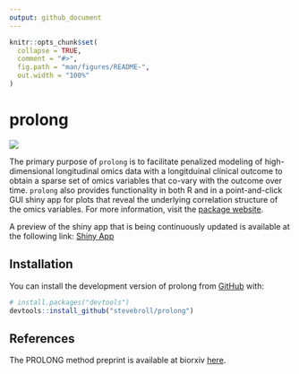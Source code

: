 ```yaml
---
output: github_document
---
```


<!-- README.md is generated from README.Rmd. Please edit that file -->

```r
knitr::opts_chunk$set(
  collapse = TRUE,
  comment = "#>",
  fig.path = "man/figures/README-",
  out.width = "100%"
)
```


# prolong 

<a href="https://stevebroll.github.io/prolong/"><img src="man/figures/logo.png" /> </a>

<!-- badges: start -->
<!-- badges: end -->

The primary purpose of `prolong` is to facilitate penalized modeling of high-dimensional longitudinal omics data with a longitduinal clinical outcome to obtain a sparse set of omics variables that co-vary with the outcome over time. `prolong` also provides functionality in both R and in a point-and-click GUI shiny app for plots that reveal the underlying correlation structure of the omics variables. For more information, visit the [package website](https://stevebroll.github.io/prolong/).



A preview of the shiny app that is being continuously updated is available at the following link:
[Shiny App](https://stevebroll-cornell.shinyapps.io/TBcorr/)


## Installation

You can install the development version of prolong from [GitHub](https://github.com/) with:

``` r
# install.packages("devtools")
devtools::install_github("stevebroll/prolong")
```


## References

The PROLONG method preprint is available at biorxiv [here](https://doi.org/10.1101/2023.11.06.565845).


